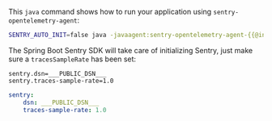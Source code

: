 This `java` command shows how to run your application using `sentry-opentelemetry-agent`:


```bash
SENTRY_AUTO_INIT=false java -javaagent:sentry-opentelemetry-agent-{{@inject packages.version('sentry.java.opentelemetry-agent') }}.jar -jar your-application.jar
```

The Spring Boot Sentry SDK will take care of initializing Sentry, just make sure a `tracesSampleRate` has been set:

```properties {tabTitle: application.properties}
sentry.dsn=___PUBLIC_DSN___
sentry.traces-sample-rate=1.0
```

```yaml {tabTitle: application.yml}
sentry:
    dsn: ___PUBLIC_DSN___
    traces-sample-rate: 1.0
```
